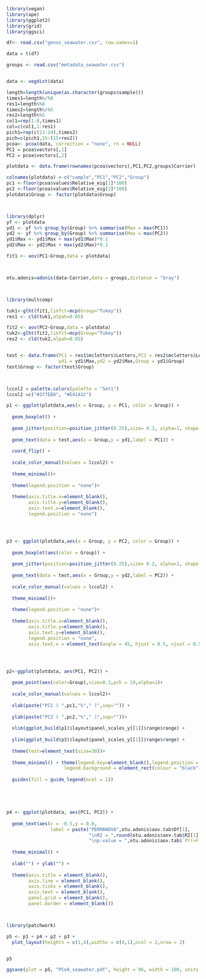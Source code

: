 

```{r}

library(vegan)
library(ape)
library(ggplot2)
library(grid)
library(ggsci)

```



```{r}
df<- read.csv("genus_seawater.csv", row.names=1)

data = t(df)

groups <- read.csv("metadata_seawater.csv")


data <- vegdist(data)

length=length(unique(as.character(groups$sample)))
times1=length%/%8
res1=length%%8
times2=length%/%5
res2=length%%5
col1=rep(1:8,times1)
col=c(col1,1:res1)
pich1=rep(c(21:24),times2)
pich=c(pich1,15:(15+res2))
pcoa<- pcoa(data, correction = "none", rn = NULL)
PC1 = pcoa$vectors[,1]
PC2 = pcoa$vectors[,2]

plotdata <- data.frame(rownames(pcoa$vectors),PC1,PC2,groups$Carrier)

colnames(plotdata) <-c("sample","PC1","PC2","Group")
pc1 <-floor(pcoa$values$Relative_eig[1]*100)
pc2 <-floor(pcoa$values$Relative_eig[2]*100)
plotdata$Group <- factor(plotdata$Group)



library(dplyr)
yf <- plotdata
yd1 <- yf %>% group_by(Group) %>% summarise(Max = max(PC1))
yd2 <- yf %>% group_by(Group) %>% summarise(Max = max(PC2))
yd1$Max <- yd1$Max + max(yd1$Max)*0.1
yd2$Max <- yd2$Max + max(yd2$Max)*0.1

fit1 <- aov(PC1~Group,data = plotdata)



otu.adonis=adonis(data~Carrier,data = groups,distance = "bray")



library(multcomp)

tuk1<-glht(fit1,linfct=mcp(Group="Tukey"))
res1 <- cld(tuk1,alpah=0.05)

fit2 <- aov(PC2~Group,data = plotdata)
tuk2<-glht(fit2,linfct=mcp(Group="Tukey"))
res2 <- cld(tuk2,alpah=0.05)


test <- data.frame(PC1 = res1$mcletters$Letters,PC2 = res2$mcletters$Letters,
                   yd1 = yd1$Max,yd2 = yd2$Max,Group = yd1$Group)
test$Group <- factor(test$Group)



lccol2 = palette.colors(palette = "Set1")
lccol2 =c("#377EB8", "#E41A1C")

```



```{r pressure, echo=FALSE}
p1 <- ggplot(plotdata,aes(x = Group, y = PC1, color = Group)) +
  
  geom_boxplot() +
  
  geom_jitter(position=position_jitter(0.25),size= 0.2, alpha=1, shape = 19) +
  
  geom_text(data = test,aes(x = Group,y = yd1,label = PC1)) +
  
  coord_flip() +
  
  scale_color_manual(values = lccol2) +
  
  theme_minimal()+
  
  theme(legend.position = "none")+
  
  theme(axis.title.x=element_blank(),
        axis.title.y=element_blank(),
        axis.text.x=element_blank(),
        legend.position = "none")




p3 <- ggplot(plotdata,aes(x = Group, y = PC2, color = Group)) +
  
  geom_boxplot(aes(color = Group)) +
  
  geom_jitter(position=position_jitter(0.25),size= 0.2, alpha=1, shape = 19) +
  
  geom_text(data = test,aes(x = Group,y = yd2,label = PC2)) +
  
  scale_color_manual(values = lccol2) +
  
  theme_minimal()+
  
  theme(legend.position = "none")+
  
  theme(axis.title.x=element_blank(),
        axis.title.y=element_blank(),
        axis.text.y=element_blank(),
        legend.position = "none",
        axis.text.x = element_text(angle = 45, hjust = 0.5, vjust = 0.5))




p2<-ggplot(plotdata, aes(PC1, PC2)) +
  
  geom_point(aes(color=Group),size=0.3,pch = 19,alpha=1)+
  
  scale_color_manual(values = lccol2)+
  
  xlab(paste("PC1 ( ",pc1,"%"," )",sep="")) + 
  
  ylab(paste("PC2 ( ",pc2,"%"," )",sep=""))+
  
  xlim(ggplot_build(p1)$layout$panel_scales_y[[1]]$range$range) +
  
  ylim(ggplot_build(p3)$layout$panel_scales_y[[1]]$range$range) +
  
  theme(text=element_text(size=30))+
  
  theme_minimal() + theme(legend.key=element_blank(),legend.position = "none",
                     legend.background = element_rect(colour = "black"))+
  
  guides(fill = guide_legend(ncol = 1))





p4 <- ggplot(plotdata, aes(PC1, PC2)) +
  
  geom_text(aes(x = -0.5,y = 0.6,
                label = paste("PERMANOVA",otu.adonis$aov.tab$Df[1],
                              "\nR2 = ",round(otu.adonis$aov.tab$R2[1],4),
                              "\np-value = ",otu.adonis$aov.tab$`Pr(>F)`[1],sep = "")),size = 3) +
  
  theme_minimal() +
  
  xlab("") + ylab("") +
  
  theme(axis.title = element_blank(),
        axis.line = element_blank(),
        axis.ticks = element_blank(),
        axis.text = element_blank(),
        panel.grid = element_blank(), 
        panel.border = element_blank())



library(patchwork)

p5 <- p1 + p4 + p2 + p3 + 
  plot_layout(heights = c(1,4),widths = c(4,1),ncol = 2,nrow = 2)


p5

ggsave(plot = p5, "PCoA_seawater.pdf", height = 96, width = 100, units = "mm")

```



